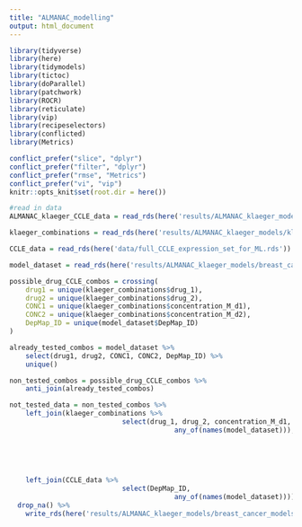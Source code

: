 ```yaml
---
title: "ALMANAC_modelling"
output: html_document
---
```

```r
library(tidyverse)
library(here)
library(tidymodels)
library(tictoc)
library(doParallel)
library(patchwork)
library(ROCR)
library(reticulate)
library(vip)
library(recipeselectors)
library(conflicted)
library(Metrics)

conflict_prefer("slice", "dplyr")
conflict_prefer("filter", "dplyr")
conflict_prefer("rmse", "Metrics")
conflict_prefer("vi", "vip")
knitr::opts_knit$set(root.dir = here())
```

```r
#read in data 
ALMANAC_klaeger_CCLE_data = read_rds(here('results/ALMANAC_klaeger_models/breast_cancer_models/ALMANAC_klaeger_data_for_ml_breast.rds.gz'))

klaeger_combinations = read_rds(here('results/ALMANAC_klaeger_models/klaeger_combos/klaeger_synergy_combos_simple.rds'))

CCLE_data = read_rds(here('data/full_CCLE_expression_set_for_ML.rds'))

model_dataset = read_rds(here('results/ALMANAC_klaeger_models/breast_cancer_models/final_model_dataset.rds.gz'))
```

```r
possible_drug_CCLE_combos = crossing(
	drug1 = unique(klaeger_combinations$drug_1),
	drug2 = unique(klaeger_combinations$drug_2),
	CONC1 = unique(klaeger_combinations$concentration_M_d1),
	CONC2 = unique(klaeger_combinations$concentration_M_d2),
	DepMap_ID = unique(model_dataset$DepMap_ID)
)

already_tested_combos = model_dataset %>%
	select(drug1, drug2, CONC1, CONC2, DepMap_ID) %>%
	unique()

non_tested_combos = possible_drug_CCLE_combos %>%
	anti_join(already_tested_combos)

not_tested_data = non_tested_combos %>%
	left_join(klaeger_combinations %>% 
							select(drug_1, drug_2, concentration_M_d1, concentration_M_d2,
										 any_of(names(model_dataset))),
																								 by = c('drug1' = 'drug_1',
																								        'drug2' = 'drug_2',
																								        'CONC1' = 'concentration_M_d1',
																								        'CONC2' = 'concentration_M_d2'
																								        )) %>% 
	left_join(CCLE_data %>% 
							select(DepMap_ID,
										 any_of(names(model_dataset)))) %>% 
  drop_na() %>% 
	write_rds(here('results/ALMANAC_klaeger_models/breast_cancer_models/not_tested_data.rds.gz'), compress = "gz")
```


